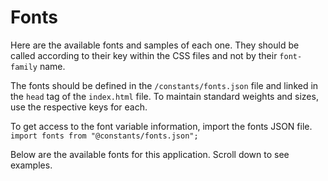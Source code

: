 
<Meta name="Fonts" />

# Fonts

Here are the available fonts and samples of each one. They should be called according to their key within the CSS files and not by their <code>font-family</code> name.

The fonts should be defined in the <code>/constants/fonts.json</code> file and linked in the <code>head</code> tag of the <code>index.html</code> file. To maintain standard weights and sizes, use the respective keys for each.

To get access to the font variable information, import the fonts JSON file. <code>import fonts from "@constants/fonts.json";</code>

Below are the available fonts for this application. Scroll down to see examples.

<FontStoryBlock />
